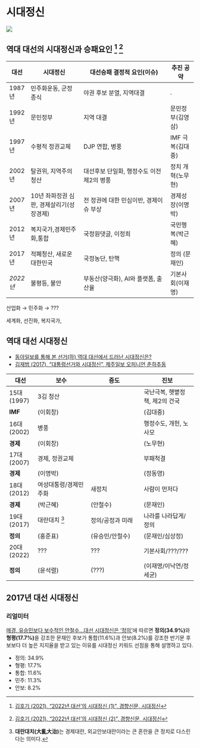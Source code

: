 # 시대정신 

![](fig/zietgeist-agenda.png)

## 역대 대선의 시대정신과 승패요인 [^khan-2021-I] [^khan-2021-II] {#donga-ilbo}

[^khan-2021-I]: [김호기 (2021), "2022년 대선’의 시대정신 (1)", 경향신문, 시대정신](http://news.khan.co.kr/kh_news/khan_art_view.html?art_id=202103090300035)

[^khan-2021-II]: [김호기 (2021), "2022년 대선’의 시대정신 (2)", 경향신문, 시대정신](http://news.khan.co.kr/kh_news/khan_art_view.html?artid=202103300300035)


|  대선  |      시대정신        |   대선승패 결정적 요인(이슈) | 추진 공약   |
|--------|----------------------|-----------------------------------|-----------|
| 1987년 | 민주화운동, 군정종식 | 야권 후보 분열, 지역대결          |  .  |
| 1992년 |      문민정부        |       지역 대결                   | 문민정부(김영삼)  |
| 1997년 | 수평적 정권교체      | DJP 연합, 병풍                    | IMF 극복(김대중) |
| 2002년 | 탈권위, 지역주의 청산 | 대선후보 단일화, 행정수도 이전 제2의 병풍 | 정치 개혁(노무현) |
| 2007년 | 10년 좌파정권 심판, 경제살리기(성장경제) | 전 정권에 대한 민심이반, 경제이슈 부상 | 경제성장(이명박) |
| 2012년 | 복지국가,경제민주화,통합 | 국정원댓글, 이정희 | 국민행복(박근혜) |
| 2017년 | 적폐청산, 새로운 대한민국  | 국정농단, 탄핵 |  정의 (문재인) |
| *2022년* | 불평등, 불안  | 부동산(양극화), AI와 플랫폼, 출산율 | 기본사회(이재명) |


산업화 &rarr; 민주화 &rarr; ???

세계화, 선진화, 복지국가, 

## 역대 대선 시대정신 {#zeitgeist-president}    

- [동아일보를 통해 본 선거(하) 역대 대선에서 드러난 시대정신은?](http://dongne.donga.com/2012/06/02/동아일보-속의-선거-9-대선후보와-시대정신/)
- [김재범 (2017), "대통령선거와 시대정신", 제주일보 오피니언 춘하추동](https://jejunews.com/news/articleView.html?idxno=2012792)

|     대선   |         보수         |         중도         |         진보         |
|------------|----------------------|----------------------|----------------------|
| 15대(1997) |    3김 청산          |                      | 국난극복, 햇볕정책, 제2의 건국 |
|  **IMF**   |      (이회창)        |                      |       (김대중)       |
| 16대(2002) |    병풍              |                      |       행정수도, 개헌, 노사모       |
|  **경제**  |      (이회창)        |                      |       (노무현)       |
| 17대(2007) | 경제, 정권교체       |                      |       부패척결       |
|  **경제**  |      (이명박)        |                      |       (정동영)       |
| 18대(2012) | 여성대통령/경제민주화|       새정치         |     사람이 먼저다    |
|  **경제**  |      (박근혜)        |      (안철수)        |       (문재인)       |
| 19대(2017) |      대란대치 [^hjp]       |  정의/공정과 미래    |     나라를 나라답게/정의  |
|  **정의**  |      (홍준표)        |    (유승민/안철수)   |       (문재인/심상정)     |
| 20대(2022) |        ???           |        ???           |     기본사회/???/???  |
|  **정의**  |      (윤석렬)        |       (???)          |       (이재명/이낙연/정세균)     |

[^hjp]: **대란대치(大亂大治)**는 경제대란, 외교안보대란이라는 큰 혼란을 큰 정치로 다스린다는 의미다.

## 2017년 대선 시대정신 {#zeitgeist-2017}

### 리얼미터 {#realmeter-zeitgeist}

[매경, 유승민보다 보수적인 안철수…대선 시대정신은 '정의'](http://mbn.mk.co.kr/pages/news/newsView.php?news_seq_no=3117720)에 따르면 **정의(34.9%)**와 **형평(17.7%)**을 강조한 문재인 후보가 통합(11.6%)과 안보(8.2%)를 강조한 반기문 후보보다 더 높은 지지율을 받고 있는 이유를 시대정신 키워드 선점을 통해 설명하고 있다.

- 정의: 34.9%
- 형평: 17.7%
- 통합: 11.6%
- 민주: 11.3%
- 안보: 8.2%

